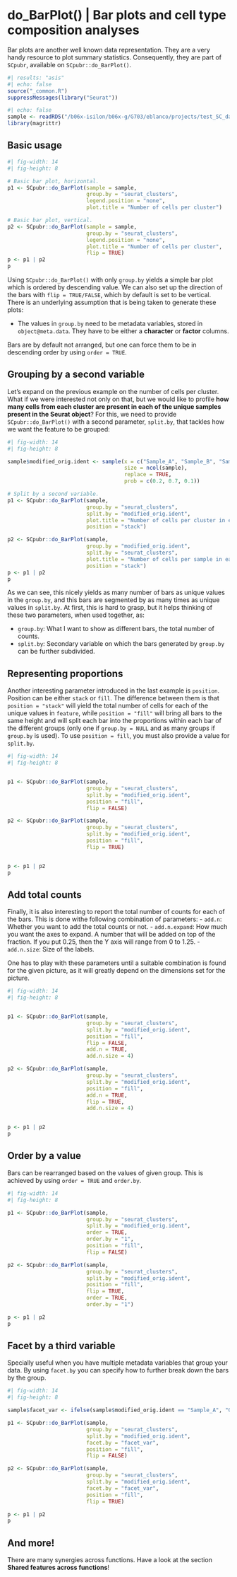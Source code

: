 

# do_BarPlot() | Bar plots and cell type composition analyses

Bar plots are another well known data representation. They are a very handy resource to plot summary statistics. Consequently, they are part of `SCpubr`, available on `SCpubr::do_BarPlot()`. 

```r
#| results: "asis"
#| echo: false
source("_common.R")
suppressMessages(library("Seurat"))
```

```r
#| echo: false
sample <- readRDS("/b06x-isilon/b06x-g/G703/eblanco/projects/test_SC_datasets/sc_dataset.rds")
library(magrittr)
```

## Basic usage
```r
#| fig-width: 14
#| fig-height: 8

# Basic bar plot, horizontal.
p1 <- SCpubr::do_BarPlot(sample = sample, 
                         group.by = "seurat_clusters", 
                         legend.position = "none", 
                         plot.title = "Number of cells per cluster")

# Basic bar plot, vertical.
p2 <- SCpubr::do_BarPlot(sample = sample, 
                         group.by = "seurat_clusters", 
                         legend.position = "none",
                         plot.title = "Number of cells per cluster", 
                         flip = TRUE)
p <- p1 | p2
p
```
Using `SCpubr::do_BarPlot()` with only `group.by` yields a simple bar plot which is ordered by descending value. We can also set up the direction of the bars with `flip = TRUE/FALSE`, which by default is set to be vertical. There is an underlying assumption that is being taken to generate these plots:

- The values in `group.by` need to be metadata variables, stored in `object@meta.data`. They have to be either a **character** or **factor** columns.


Bars are by default not arranged, but one can force them to be in descending order by using `order = TRUE`.

## Grouping by a second variable
Let's expand on the previous example on the number of cells per cluster. What if we were interested not only on that, but we would like to profile **how many cells from each cluster are present in each of the unique samples present in the Seurat object**? For this, we need to provide `SCpubr::do_BarPlot()` with a second parameter, `split.by`, that tackles how we want the feature to be grouped:

```r
#| fig-width: 14
#| fig-height: 8

sample$modified_orig.ident <- sample(x = c("Sample_A", "Sample_B", "Sample_C"), 
                                     size = ncol(sample), 
                                     replace = TRUE, 
                                     prob = c(0.2, 0.7, 0.1))

# Split by a second variable.
p1 <- SCpubr::do_BarPlot(sample,
                         group.by = "seurat_clusters",
                         split.by = "modified_orig.ident",
                         plot.title = "Number of cells per cluster in each sample",
                         position = "stack")

p2 <- SCpubr::do_BarPlot(sample, 
                         group.by = "modified_orig.ident", 
                         split.by = "seurat_clusters",
                         plot.title = "Number of cells per sample in each cluster",
                         position = "stack")
p <- p1 | p2
p
```

As we can see, this nicely yields as many number of bars as unique values in the `group.by`, and this bars are segmented by as many times as unique values in `split.by`. At first, this is hard to grasp, but it helps thinking of these two parameters, when used together, as:

- `group.by`: What I want to show as different bars, the total number of counts.
- `split.by`: Secondary variable on which the bars generated by `group.by` can be further subdivided.

## Representing proportions
Another interesting parameter introduced in the last example is `position`. Position can be either `stack` or `fill`. The difference between them is that `position = "stack"` will yield the total number of cells for each of the unique values in `feature`, while `position = "fill"` will bring all bars to the same height and will split each bar into the proportions within each bar of the different groups (only one if `group.by = NULL` and as many groups if `group.by` is used). To use `position = fill`, you must also provide a value for `split.by`.

```r
#| fig-width: 14
#| fig-height: 8


p1 <- SCpubr::do_BarPlot(sample, 
                         group.by = "seurat_clusters",
                         split.by = "modified_orig.ident",
                         position = "fill",
                         flip = FALSE)

p2 <- SCpubr::do_BarPlot(sample, 
                         group.by = "seurat_clusters",
                         split.by = "modified_orig.ident",
                         position = "fill",
                         flip = TRUE)


p <- p1 | p2
p
```


## Add total counts 

Finally, it is also interesting to report the total number of counts for each of the bars. This is done withe following combination of parameters:
- `add.n`: Whether you want to add the total counts or not.
- `add.n.expand`: How much you want the axes to expand. A number that will be added on top of the fraction. If you put 0.25, then the Y axis will range from 0 to 1.25. 
- `add.n.size`: Size of the labels.

One has to play with these parameters until a suitable combination is found for the given picture, as it will greatly depend on the dimensions set for the picture. 

```r
#| fig-width: 14
#| fig-height: 8


p1 <- SCpubr::do_BarPlot(sample, 
                         group.by = "seurat_clusters",
                         split.by = "modified_orig.ident",
                         position = "fill",
                         flip = FALSE,
                         add.n = TRUE,
                         add.n.size = 4)

p2 <- SCpubr::do_BarPlot(sample, 
                         group.by = "seurat_clusters",
                         split.by = "modified_orig.ident",
                         position = "fill",
                         add.n = TRUE,
                         flip = TRUE,
                         add.n.size = 4)


p <- p1 | p2
p
```
## Order by a value

Bars can be rearranged based on the values of given group. This is achieved by using `order = TRUE` and `order.by`.

```r
#| fig-width: 14
#| fig-height: 8

p1 <- SCpubr::do_BarPlot(sample, 
                         group.by = "seurat_clusters",
                         split.by = "modified_orig.ident",
                         order = TRUE,
                         order.by = "1",
                         position = "fill",
                         flip = FALSE)

p2 <- SCpubr::do_BarPlot(sample, 
                         group.by = "seurat_clusters",
                         split.by = "modified_orig.ident",
                         position = "fill",
                         flip = TRUE,
                         order = TRUE,
                         order.by = "1")

p <- p1 | p2
p
```


## Facet by a third variable

Specially useful when you have multiple metadata variables that group your data. By using `facet.by` you can specify how to further break down the bars by the group.

```r
#| fig-width: 14
#| fig-height: 8

sample$facet_var <- ifelse(sample$modified_orig.ident == "Sample_A", "Group 1", "Group 2")

p1 <- SCpubr::do_BarPlot(sample, 
                         group.by = "seurat_clusters",
                         split.by = "modified_orig.ident",
                         facet.by = "facet_var",
                         position = "fill",
                         flip = FALSE)

p2 <- SCpubr::do_BarPlot(sample, 
                         group.by = "seurat_clusters",
                         split.by = "modified_orig.ident",
                         facet.by = "facet_var",
                         position = "fill",
                         flip = TRUE)

p <- p1 | p2
p
```

## And more!

There are many synergies across functions. Have a look at the section **Shared features across functions**!
